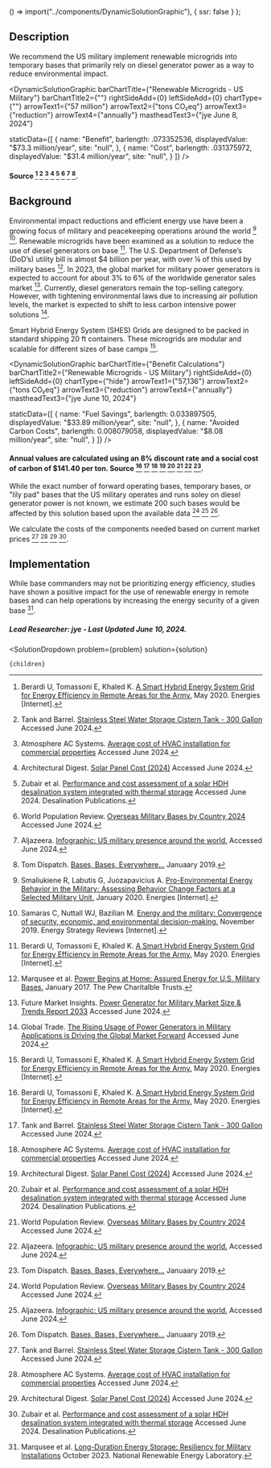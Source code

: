 

  () => import("../components/DynamicSolutionGraphic"),
  { ssr: false }
);



## Description

We recommend the US military implement renewable microgrids into temporary bases that primarily rely on diesel generator power as a way to reduce environmental impact.

<DynamicSolutionGraphic
  barChartTitle={"Renewable Microgrids - US Military"}
  barChartTitle2={""}
  rightSideAdd={0}
  leftSideAdd={0}
  chartType={""}
  arrowText1={"57 million"}
  arrowText2={"tons CO₂eq"}
  arrowText3={"reduction"}
  arrowText4={"annually"}
  mastheadText3={"jye June 8, 2024"}
  
  
  staticData={[
    {
      name: "Benefit",
      barlength: .073352536,
      displayedValue: "$73.3 million/year",
      site: "null",
    },
    {
      name: "Cost",
      barlength: .031375972,
      displayedValue: "$31.4 million/year",
      site: "null",
    }
  ]}
/>

#### Source [^"1"] [^"20"] [^"19"] [^"14"] [^"18"] [^"21"] [^"22"] [^"7"].


## Background

Environmental impact reductions and efficient energy use have been a growing focus of military and peacekeeping operations around the world [^"2"] [^"5"]. Renewable microgrids have been examined as a solution to reduce the use of diesel generators on base [^"1"]. The U.S. Department of Defense’s (DoD’s) utility bill is almost $4 billion per year, with over ¼ of this used by military bases [^"6"]. In 2023, the global market for military power generators is expected to account for about 3% to 6% of the worldwide generator sales market [^"8"]. Currently, diesel generators remain the top-selling category. However, with tightening environmental laws due to increasing air pollution levels, the market is expected to shift to less carbon intensive power solutions [^"9"].

Smart Hybrid Energy System (SHES) Grids are designed to be packed in standard shipping 20 ft containers. These microgrids are modular and scalable for different sizes of base camps [^"1"].

<DynamicSolutionGraphic
  barChartTitle={"Benefit Calculations"}
  barChartTitle2={"Renewable Microgrids - US Military"}
  rightSideAdd={0}
  leftSideAdd={0}
  chartType={"hide"}
  arrowText1={"57,136"}
  arrowText2={"tons CO₂eq"}
  arrowText3={"reduction"}
  arrowText4={"annually"}
  mastheadText3={"jye June 10, 2024"}
  
  
  staticData={[
    {
      name: "Fuel Savings",
      barlength: 0.033897505,
      displayedValue: "$33.89 million/year",
      site: "null",
    },
    {
      name: "Avoided Carbon Costs",
      barlength: 0.008079058,
      displayedValue: "$8.08 million/year",
      site: "null",
    }
  ]}
/>

#### Annual values are calculated using an 8% discount rate and a social cost of carbon of $141.40 per ton. Source [^"1"] [^"20"] [^"19"] [^"14"] [^"18"] [^"21"] [^"22"] [^"7"].

While the exact number of forward operating bases, temporary bases, or "lily pad" bases that the US military operates and runs soley on diesel generator power is not known, we estimate 200 such bases would be affected by this solution based upon the available data [^"21"] [^"22"] [^"7"].

We calculate the costs of the components needed based on current market prices [^"20"] [^"19"] [^"14"] [^"18"]. 

## Implementation

While base commanders may not be prioritizing energy efficiency, studies have shown a positive impact for the use of renewable energy in remote bases and can help operations by increasing the energy security of a given base [^"10"].

##### Lead Researcher: jye - Last Updated June 10, 2024.

[^"1"]: Berardi U, Tomassoni E, Khaled K. [A Smart Hybrid Energy System Grid for Energy Efficiency in Remote Areas for the Army.](http://dx.doi.org/10.3390/en13092279) May 2020. Energies [Internet]. 
[^"2"]: Smaliukiene R, Labutis G, Juozapavicius A. [Pro-Environmental Energy Behavior in the Military: Assessing Behavior Change Factors at a Selected Military Unit.](http://dx.doi.org/10.3390/en13010219) January 2020. Energies [Internet]. 
[^"3"]:  [Energy management in military operational camps: A cost-benefit analysis | IEEE Conference Publication](https://ieeexplore.ieee.org/document/6827013) Accessed June 2024.  
[^"4"]:  [Cost Benefit Analysis of Integrated COTS Energy- Related Technologies for Army's Force Provider Module](https://typeset.io/papers/cost-benefit-analysis-of-integrated-cots-energy-related-2ie8dwpcpn) Accessed June 2024.  
[^"5"]: Samaras C, Nuttall WJ, Bazilian M. [Energy and the military: Convergence of security, economic, and environmental decision-making.](http://dx.doi.org/10.1016/j.esr.2019.100409) November 2019. Energy Strategy Reviews [Internet]. 
[^"6"]: Marqusee et al. [Power Begins at Home: Assured Energy for U.S. Military Bases.](https://www.pewtrusts.org/~/media/assets/2017/01/ce_power_begins_at_home_assured_energy_for_us_military_bases.pdf#:~:text=URL%3A%20https%3A%2F%2Fwww.pewtrusts.org%2F~%2Fmedia%2Fassets%2F2017%2F01%2Fce_power_begins_at_home_assured_energy_for_us_military_bases.pdf%0AVisible%3A%200%25%20) January 2017. The Pew Charitalble Trusts. 
[^"7"]: Tom Dispatch. [Bases, Bases, Everywhere...](https://tomdispatch.com/nick-turse-one-down-who-knows-how-many-to-go/#more) Januaary 2019.  
[^"8"]: Future Market Insights. [Power Generator for Military Market Size & Trends Report 2033](https://www.futuremarketinsights.com/reports/power-generator-for-military-market) Accessed June 2024.  
[^"9"]: Global Trade. [The Rising Usage of Power Generators in Military Applications is Driving the Global Market Forward](https://www.globaltrademag.com/the-rising-usage-of-power-generators-in-military-applications-is-driving-the-global-market-forward/) Accessed June 2024.  
[^"10"]: Marqusee et al. [Long-Duration Energy Storage: Resiliency for Military Installations](https://www.nrel.gov/docs/fy24osti/87646.pdf) October 2023. National Renewable Energy Laboratory. 
[^"11"]:  [Reducing Fuel Consumption at a Remote Military Base: Introducing an energy management system | Request PDF](https://www.researchgate.net/publication/260524581_Reducing_Fuel_Consumption_at_a_Remote_Military_Base_Introducing_an_energy_management_system) Accessed June 2024.  
[^"12"]:  [Diesel genset optimization in remote microgrids - ScienceDirect](https://www.sciencedirect.com/science/article/pii/S0306261923004002) Accessed June 2024.  
[^"13"]:  [Renewable energy and energy storage to offset diesel generators at expeditionary contingency bases](https://web.stanford.edu/group/efmh/jacobson/Articles/Others/21-REforFOBs.pdf) Accessed June 2024.  
[^"14"]: Architectural Digest. [Solar Panel Cost (2024)](https://www.architecturaldigest.com/reviews/solar/solar-panel-costs) Accessed June 2024.  
[^"15"]:  [https://www.ncbi.nlm.nih.gov/books/NBK100028/](https://www.ncbi.nlm.nih.gov/books/NBK100028/) Accessed June 2024.  
[^"16"]:  [https://energystorage.pnnl.gov/pdf/PNNL-28866.pdf]() Accessed June 2024.  
[^"17"]:  [https://www.energy.gov/energysaver/estimating-cost-and-energy-efficiency-solar-water-heater]() Accessed June 2024.  
[^"18"]: Zubair et al. [Performance and cost assessment of a solar HDH desalination system integrated with thermal storage](dx.doi.org/10.5004/dwt.2020.24686) Accessed June 2024. Desalination Publications. 
[^"19"]: Atmosphere AC Systems. [Average cost of HVAC installation for commercial properties](https://atmosphereac.ca/2023/05/19/average-cost-of-hvac-installation-for-commercial-properties/) Accessed June 2024.  
[^"20"]: Tank and Barrel. [Stainless Steel Water Storage Cistern Tank - 300 Gallon](https://www.tankandbarrel.com/stainless-steel-water-cisterns-tanks-tmt300ss-stainless-steel-water-storage-cistern-tank-300-gallon-p-2292.html) Accessed June 2024.  
[^"21"]: World Population Review. [Overseas Military Bases by Country 2024](https://worldpopulationreview.com/country-rankings/overseas-military-bases-by-country) Accessed June 2024.  
[^"22"]: Aljazeera. [Infographic: US military presence around the world.](https://www.aljazeera.com/news/2021/9/10/infographic-us-military-presence-around-the-world-interactive) Accessed June 2024.    

  <SolutionDropdown 
    problem={problem} 
    solution={solution}
  >
    {children}
  </SolutionDropdown>